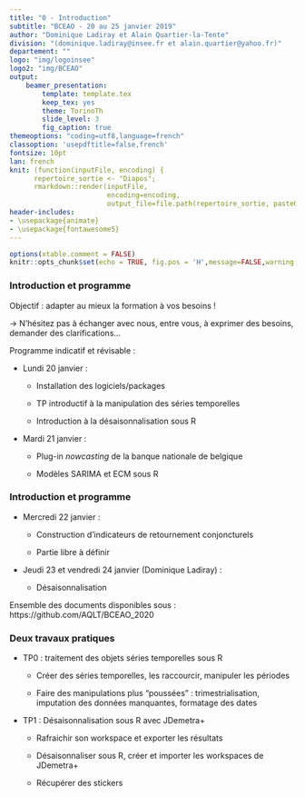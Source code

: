 ```yaml
---
title: "0 - Introduction"
subtitle: "BCEAO - 20 au 25 janvier 2019"
author: "Dominique Ladiray et Alain Quartier-la-Tente"
division: "(dominique.ladiray@insee.fr et alain.quartier@yahoo.fr)"
departement: ""
logo: "img/logoinsee"
logo2: "img/BCEAO"
output: 
    beamer_presentation:
        template: template.tex
        keep_tex: yes
        theme: TorinoTh
        slide_level: 3
        fig_caption: true
themeoptions: "coding=utf8,language=french"
classoption: 'usepdftitle=false,french'
fontsize: 10pt
lan: french
knit: (function(inputFile, encoding) {
      repertoire_sortie <- "Diapos";
      rmarkdown::render(inputFile,
                        encoding=encoding, 
                        output_file=file.path(repertoire_sortie, paste0(sub(".Rmd","",basename(inputFile)),".pdf"))) })
header-includes:
- \usepackage{animate} 
- \usepackage{fontawesome5}
---
```


```r
options(xtable.comment = FALSE)
knitr::opts_chunk$set(echo = TRUE, fig.pos = 'H',message=FALSE,warning = FALSE)
```

### Introduction et programme

Objectif : adapter au mieux la formation à vos besoins !

$\rightarrow$ N'hésitez pas à échanger avec nous, entre vous, à exprimer des besoins, demander des clarifications...

\pause

Programme indicatif et révisable :

- Lundi 20 janvier :  

  + Installation des logiciels/packages
  
  + TP introductif à la manipulation des séries temporelles
  
  + Introduction à la désaisonnalisation sous R
  
  \pause
  
- Mardi 21 janvier :

  + Plug-in *nowcasting* de la banque nationale de belgique
  
  + Modèles SARIMA et ECM sous R
  
  
### Introduction et programme

- Mercredi 22 janvier :

  + Construction d'indicateurs de retournement conjoncturels
  
  + Partie libre à définir
  
- Jeudi 23 et vendredi 24 janvier (Dominique Ladiray) :

  + Désaisonnalisation
  
  
\medskip
Ensemble des documents disponibles sous : https://github.com/AQLT/BCEAO_2020

  
### Deux travaux pratiques 

- TP0 : traitement des objets séries temporelles sous R

  + Créer des séries temporelles, les raccourcir, manipuler les périodes
  
  + Faire des manipulations plus "poussées" : trimestrialisation, imputation des données manquantes, formatage des dates
  
  
- TP1 : Désaisonnalisation sous R avec JDemetra+

  + Rafraichir son workspace et exporter les résultats
  
  + Désaisonnaliser sous R, créer et importer les workspaces de JDemetra+
  
  \pause
  + Récupérer des stickers
  


